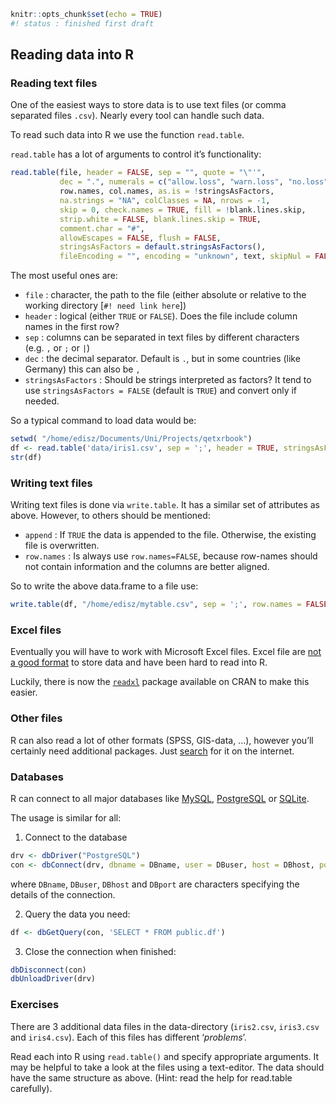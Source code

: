 ```r
knitr::opts_chunk$set(echo = TRUE)
#! status : finished first draft
```



## Reading data into R


### Reading text files

One of the easiest ways to store data is to use text files (or comma separated files `.csv`). 
Nearly every tool can handle such data.

To read such data into R we use the function `read.table`.

`read.table` has a lot of arguments to control it's functionality:

```r

read.table(file, header = FALSE, sep = "", quote = "\"'",
           dec = ".", numerals = c("allow.loss", "warn.loss", "no.loss"),
           row.names, col.names, as.is = !stringsAsFactors,
           na.strings = "NA", colClasses = NA, nrows = -1,
           skip = 0, check.names = TRUE, fill = !blank.lines.skip,
           strip.white = FALSE, blank.lines.skip = TRUE,
           comment.char = "#",
           allowEscapes = FALSE, flush = FALSE,
           stringsAsFactors = default.stringsAsFactors(),
           fileEncoding = "", encoding = "unknown", text, skipNul = FALSE)
```



The most useful ones are:

* `file` : character, the path to the file (either absolute or relative to the working directory [`#! need link here`])
* `header` : logical (either `TRUE` or `FALSE`). Does the file include column names in the first row?
* `sep` : columns can be separated in text files by different characters (e.g. `,` or `;` or `|`)
* `dec` : the decimal separator. Default is `.`, but in some countries (like Germany) this can also be `,`
* `stringsAsFactors` : Should be strings interpreted as factors? It tend to use `stringsAsFactors = FALSE` (default is `TRUE`) and convert only if needed.

So a typical command to load data would be:

```r
setwd( "/home/edisz/Documents/Uni/Projects/qetxrbook")
df <- read.table('data/iris1.csv', sep = ';', header = TRUE, stringsAsFactors = FALSE)
str(df)
```


### Writing text files

Writing text files is done via `write.table`. It has a similar set of attributes as above. 
However, to others should be mentioned:

* `append` : If `TRUE` the data is appended to the file. Otherwise, the existing file is overwritten.
* `row.names` : Is always use `row.names=FALSE`, because row-names should not contain information and the columns are better aligned.

So to write the above data.frame to a file use:

```r
write.table(df, "/home/edisz/mytable.csv", sep = ';', row.names = FALSE)
```



### Excel files

Eventually you will have to work with Microsoft Excel files.
Excel file are [not a good format](http://www.win-vector.com/blog/2012/12/please-stop-using-Excel-like-formats-to-exchange-data/) to store data and have been hard to read into R.

Luckily, there is now the [`readxl`](https://cran.r-project.org/web/packages/readxl/index.html) package available on CRAN to make this easier. 




### Other files

R can also read a lot of other formats (SPSS, GIS-data, ...), however you'll certainly need additional packages. Just [search](../rintro/help.html) for it on the internet.



### Databases

R can connect to all major databases like [MySQL](https://cran.r-project.org/web/packages/RMySQL/index.html), [PostgreSQL](https://cran.r-project.org/web/packages/RPostgreSQL/index.html) or [SQLite](https://cran.r-project.org/web/packages/RSQLite/index.html).

The usage is similar for all:

1. Connect to the database

```r
drv <- dbDriver("PostgreSQL")
con <- dbConnect(drv, dbname = DBname, user = DBuser, host = DBhost, port = DBport)
```

where `DBname`, `DBuser`, `DBhost` and `DBport` are characters specifying the details of the connection.

2. Query the data you need:

```r
df <- dbGetQuery(con, 'SELECT * FROM public.df')
```


3. Close the connection when finished:

```r
dbDisconnect(con)
dbUnloadDriver(drv)
```



### Exercises

There are 3 additional data files in the data-directory (`iris2.csv`, `iris3.csv` and `iris4.csv`). Each of this files has different '*problems*'.

Read each into R using `read.table()` and specify appropriate arguments. 
It may be helpful to take a look at the files using a text-editor. 
The data should have the same structure as above.
(Hint: read the help for read.table carefully).
